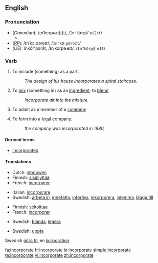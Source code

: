 ==English==

===Pronunciation===
*(''Canadian''): /ɪnˈkɔrpɚe(ɪ)t/, /<tt>In"kOrp@`e(I)t</tt>/
**{{audio|en-ca-incorporate.ogg|Audio (CA)}}
*(''[[RP]]''): /ɪnˈkɔːpəreɪt/, /<tt>In"kO:p@reIt</tt>/
*(''US''): ĭnkôr'pərāt, /ɪnˈkɔrpɚeɪt/, /<tt>In"kOrp@`eIt</tt>/

===Verb===
{{en-verb|incorporat|ing}}

# {{transitive}} To include (something) as a part.
#:''The design of his house incorporates a spiral staircase.''
# {{transitive}} To [[mix]] (something in) as an  [[ingredient]]; to [[blend]]
#:''Incorporate air into the mixture.''
# {{transitive}} To admit as a member of a [[company]]
# {{transitive}} To form into a legal company.
#:''the company was incorporated in 1980,''

====Derived terms====
*[[incorporated]]<!--adjective-->

====Translations====

{{trans-top|include as a part or ingredient}}
*Dutch: [[inbouwen]]
*Finnish: [[sisällyttää]]
*French: [[incorporer]]
{{trans-mid}}
*Italian: [[incorporare]]
*Swedish: [[arbeta in]], [[innefatta]], [[införliva]], [[inkorporera]], [[inlemma]], [[lägga till]]
{{trans-bottom}}

{{trans-top|mix, blend}}
*Finnish: [[sekoittaa]]
*French: [[incorporer]]
{{trans-mid}}
*Swedish: [[blanda]], [[legera]]
{{trans-bottom}}

{{trans-top|admit as a member of a company}}
{{trans-mid}}
*Swedish: [[uppta]]
{{trans-bottom}}

{{trans-top|form into a legal company}}
{{trans-mid}}
Swedish [[göra till]] en [[korporation]]
{{trans-bottom}}

[[fa:incorporate]]
[[fr:incorporate]]
[[io:incorporate]]
[[simple:incorporate]]
[[te:incorporate]]
[[vi:incorporate]]
[[zh:incorporate]]